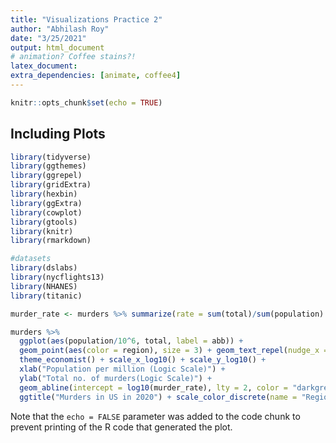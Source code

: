 ```yaml
---
title: "Visualizations Practice 2"
author: "Abhilash Roy"
date: "3/25/2021"
output: html_document
# animation? Coffee stains?!
latex_document:
extra_dependencies: [animate, coffee4]
---
```


```r
knitr::opts_chunk$set(echo = TRUE)
```


## Including Plots


```r
library(tidyverse) 
library(ggthemes)
library(ggrepel)
library(gridExtra)
library(hexbin)
library(ggExtra)
library(cowplot)
library(gtools)
library(knitr)
library(rmarkdown)

#datasets
library(dslabs)
library(nycflights13)
library(NHANES)
library(titanic)

murder_rate <- murders %>% summarize(rate = sum(total)/sum(population) * 10^6) %>% pull(rate)

murders %>% 
  ggplot(aes(population/10^6, total, label = abb)) +
  geom_point(aes(color = region), size = 3) + geom_text_repel(nudge_x = 0.075) + 
  theme_economist() + scale_x_log10() + scale_y_log10() + 
  xlab("Population per million (Logic Scale)") +
  ylab("Total no. of murders(Logic Scale)") + 
  geom_abline(intercept = log10(murder_rate), lty = 2, color = "darkgrey") +
  ggtitle("Murders in US in 2020") + scale_color_discrete(name = "Region")

```

Note that the `echo = FALSE` parameter was added to the code chunk to prevent printing of the R code that generated the plot.

